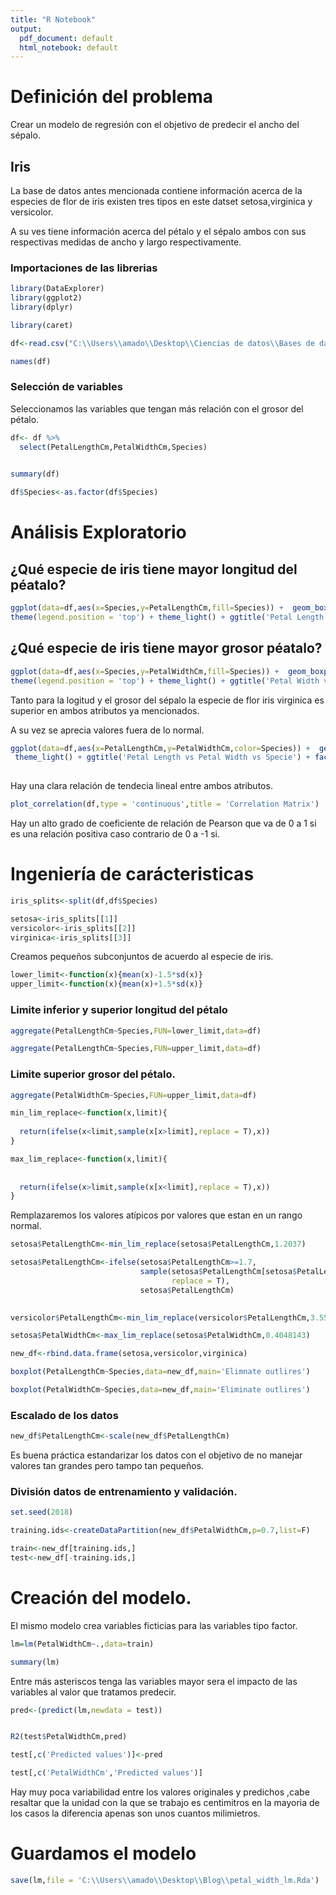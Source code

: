 ---
title: "R Notebook"
output:
  pdf_document: default
  html_notebook: default
---

# Definición del problema

Crear un modelo de regresión con el objetivo de predecir el ancho del sépalo.


## Iris

La base de datos antes mencionada contiene información acerca de la especies de flor de iris existen tres tipos en este datset setosa,virginica y versicolor.

A su ves tiene información acerca del pétalo y el sépalo ambos con sus respectivas medidas de ancho y largo respectivamente.




### Importaciones de las librerias



```{r message=FALSE, warning=FALSE}
library(DataExplorer)
library(ggplot2)
library(dplyr)
```


```{r message=FALSE, warning=FALSE}
library(caret)
```


```{r}
df<-read.csv("C:\\Users\\amado\\Desktop\\Ciencias de datos\\Bases de datos\\Iris.csv")
```

```{r}
names(df)
```
### Selección de variables

Seleccionamos las variables que tengan más relación con el grosor del pétalo.

```{r}
df<- df %>% 
  select(PetalLengthCm,PetalWidthCm,Species)
  
```
```{r}
summary(df)
```
```{r}
df$Species<-as.factor(df$Species)
```

# Análisis Exploratorio

## ¿Qué especie de iris tiene mayor longitud del péatalo?

```{r}
ggplot(data=df,aes(x=Species,y=PetalLengthCm,fill=Species)) +  geom_boxplot(fill=c('cornsilk','skyblue','lightgreen')) +
theme(legend.position = 'top') + theme_light() + ggtitle('Petal Length vs Species')
```
## ¿Qué especie de iris tiene mayor grosor péatalo?

```{r}
ggplot(data=df,aes(x=Species,y=PetalWidthCm,fill=Species)) +  geom_boxplot(fill=c('cornsilk','skyblue','lightgreen')) +
theme(legend.position = 'top') + theme_light() + ggtitle('Petal Width vs Species')
```
Tanto para la logitud y el grosor del sépalo la especie de flor iris virginica es superior en ambos atributos ya mencionados.

A su vez se aprecia valores fuera de lo normal.



```{r}
ggplot(data=df,aes(x=PetalLengthCm,y=PetalWidthCm,color=Species)) +  geom_point(size=3,alpha=0.3) +
 theme_light() + ggtitle('Petal Length vs Petal Width vs Specie') + facet_grid(Species~.) + geom_smooth(method = 'lm') + theme(legend.position = 'top')
  

```

Hay una clara relación de tendecia lineal entre ambos atributos.


```{r}
plot_correlation(df,type = 'continuous',title = 'Correlation Matrix')
```

Hay un alto grado de coeficiente de relación de Pearson que va de 0 a 1 si es una relación positiva caso contrario de 0 a -1 si.


# Ingeniería de carácteristicas


```{r}
iris_splits<-split(df,df$Species)

setosa<-iris_splits[[1]]
versicolor<-iris_splits[[2]]
virginica<-iris_splits[[3]]
```

Creamos pequeños subconjuntos de acuerdo al especie de iris.

```{r}
lower_limit<-function(x){mean(x)-1.5*sd(x)}
upper_limit<-function(x){mean(x)+1.5*sd(x)}
```

### Limite inferior  y superior longitud del pétalo

```{r}
aggregate(PetalLengthCm~Species,FUN=lower_limit,data=df)
```


```{r}
aggregate(PetalLengthCm~Species,FUN=upper_limit,data=df)
```


### Limite  superior grosor del pétalo.


```{r}
aggregate(PetalWidthCm~Species,FUN=upper_limit,data=df)
```


```{r}
min_lim_replace<-function(x,limit){
  
  return(ifelse(x<limit,sample(x[x>limit],replace = T),x))
}

max_lim_replace<-function(x,limit){
  
  
  return(ifelse(x>limit,sample(x[x<limit],replace = T),x))
}

```

Remplazaremos los valores atípicos por valores que estan en un rango normal.

```{r}
setosa$PetalLengthCm<-min_lim_replace(setosa$PetalLengthCm,1.2037)

setosa$PetalLengthCm<-ifelse(setosa$PetalLengthCm>=1.7,
                             sample(setosa$PetalLengthCm[setosa$PetalLengthCm<1.7],
                                    replace = T),
                             setosa$PetalLengthCm)
                                   
```


```{r}
versicolor$PetalLengthCm<-min_lim_replace(versicolor$PetalLengthCm,3.555134)
```

```{r}
setosa$PetalWidthCm<-max_lim_replace(setosa$PetalWidthCm,0.4048143)

```


```{r}
new_df<-rbind.data.frame(setosa,versicolor,virginica)
```

```{r}

boxplot(PetalLengthCm~Species,data=new_df,main='Elimnate outlires')

```

```{r}
boxplot(PetalWidthCm~Species,data=new_df,main='Eliminate outlires')
```
### Escalado de los datos
```{r}
new_df$PetalLengthCm<-scale(new_df$PetalLengthCm)
```

Es buena práctica estandarizar los datos con el objetivo de no manejar valores tan grandes pero tampo tan pequeños.



### División datos de entrenamiento y validación.

```{r}
set.seed(2018)

training.ids<-createDataPartition(new_df$PetalWidthCm,p=0.7,list=F)

train<-new_df[training.ids,]
test<-new_df[-training.ids,]
```

# Creación del modelo.

El mismo modelo crea variables ficticias para las variables tipo factor.

```{r}
lm=lm(PetalWidthCm~.,data=train)

summary(lm)
```

Entre más asteriscos tenga las variables mayor sera el impacto de las variables al valor que tratamos predecir.


```{r}
pred<-(predict(lm,newdata = test))


R2(test$PetalWidthCm,pred)
```
```{r}
test[,c('Predicted values')]<-pred
```

```{r}
test[,c('PetalWidthCm','Predicted values')]
```


Hay muy poca variabilidad entre los valores originales y predichos ,cabe resaltar que la unidad con la que se trabajo es centimitros en la mayoria de los casos la diferencia apenas son unos cuantos milimietros.



# Guardamos el modelo


```{r}
save(lm,file = 'C:\\Users\\amado\\Desktop\\Blog\\petal_width_lm.Rda')
```






